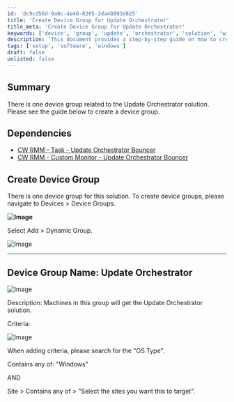 ```yaml
---
id: 'dc9cd56d-9a0c-4e40-8205-2da48893d825'
title: 'Create Device Group for Update Orchestrator'
title_meta: 'Create Device Group for Update Orchestrator'
keywords: ['device', 'group', 'update', 'orchestrator', 'solution', 'windows']
description: 'This document provides a step-by-step guide on how to create a device group for the Update Orchestrator solution in ConnectWise RMM. It includes dependencies, creation instructions, and criteria for grouping devices based on OS type.'
tags: ['setup', 'software', 'windows']
draft: false
unlisted: false
---
```

## Summary

There is one device group related to the Update Orchestrator solution. Please see the guide below to create a device group.

## Dependencies

- [CW RMM - Task - Update Orchestrator Bouncer](https://proval.itglue.com/5078775/docs/13460454#version=published&documentMode=edit)
- [CW RMM - Custom Monitor - Update Orchestrator Bouncer](https://proval.itglue.com/5078775/docs/13460540#version=published&documentMode=edit)

## Create Device Group

There is one device group for this solution. To create device groups, please navigate to Devices > Device Groups.

**![Image](../../../static/img/Update-Orchestrator/image_1.png)**

Select Add > Dynamic Group.

![Image](../../../static/img/Update-Orchestrator/image_2.png)

---

## Device Group Name: Update Orchestrator

![Image](../../../static/img/Update-Orchestrator/image_3.png)

Description: Machines in this group will get the Update Orchestrator solution.

Criteria:

![Image](../../../static/img/Update-Orchestrator/image_4.png)

When adding criteria, please search for the "OS Type".

Contains any of: "Windows"

AND

Site > Contains any of > "Select the sites you want this to target".











